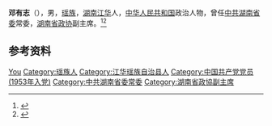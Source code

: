 '''邓有志'''（{{bd|1931年|3月|2006年|3月20日}}），男，[[瑶族|瑶族]]，[[湖南|湖南]][[江华县|江华]]人，[[中华人民共和国|中华人民共和国]]政治人物，曾任[[中共湖南省委|中共湖南省委]]常委，[[湖南省政协|湖南省政协]]副主席。<ref>{{Cite book|title=湖南大辞典|author=禹舜主编; 朱益民, 姚洪波, 易延绶等副主编|publisher=新华出版社|year=1995|isbn=|location=北京|pages=}}</ref><ref>{{Cite book|title=湖南百科全书|author=禹舜主编; 洪期钧副主编|publisher=岳麓书社|year=1999|isbn=|location=长沙|pages=}}</ref>

== 参考资料 ==
{{reflist}}

{{中国人物小作品}}

{{Authority control}}
{{DEFAULTSORT:Deng邓}}
[[Category:邓姓|You]]
[[Category:瑶族人|Category:瑶族人]]
[[Category:江华瑶族自治县人|Category:江华瑶族自治县人]]
[[Category:中国共产党党员_(1953年入党)|Category:中国共产党党员 (1953年入党)]]
[[Category:中共湖南省委常委|Category:中共湖南省委常委]]
[[Category:湖南省政協副主席|Category:湖南省政協副主席]]